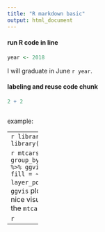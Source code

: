 ```yaml
---
title: "R markdown basic"
output: html_document
---
```


#### run R code in line
```r
year <- 2018
```

I will graduate in June `r year`.

#### labeling and reuse code chunk
```r
2 + 2
```

```r
```

example:

---------
```r
library(dplyr)
library(ggvis)
```

```r
mtcars %>%
  group_by(factor(cyl)) %>%
  ggvis(~mpg, ~wt, fill = ~cyl) %>%
  layer_points()
```
The `ggvis` plot gives us a nice visualization of the `mtcars` data set:

```r
```

----------